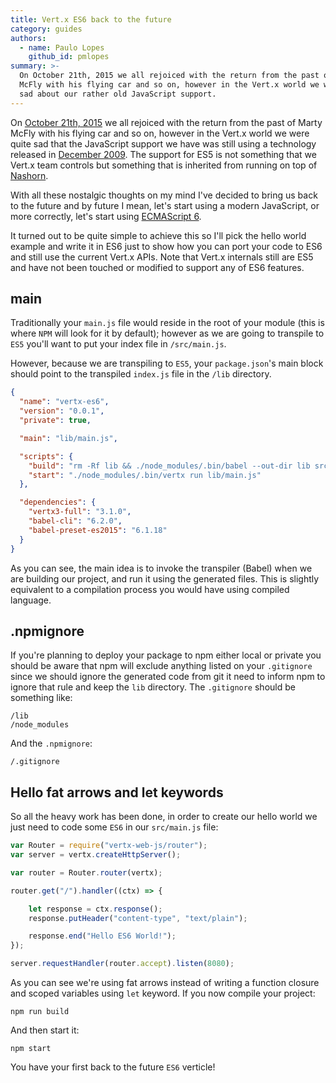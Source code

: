 ```yaml
---
title: Vert.x ES6 back to the future
category: guides
authors:
  - name: Paulo Lopes
    github_id: pmlopes
summary: >-
  On October 21th, 2015 we all rejoiced with the return from the past of Marty
  McFly with his flying car and so on, however in the Vert.x world we were quite
  sad about our rather old JavaScript support.
---
```


On [October 21th, 2015](http://backtothefuture.wikia.com/wiki/2015) we all rejoiced with the return from the past of
Marty McFly with his flying car and so on, however in the Vert.x world we were quite sad that the JavaScript support we
have was still using a technology released in [December 2009](https://en.wikipedia.org/wiki/ECMAScript#Versions). The
support for ES5 is not something that we Vert.x team controls but something that is inherited from running on top of
[Nashorn](http://openjdk.java.net/projects/nashorn/).

With all these nostalgic thoughts on my mind I've decided to bring us back to the future and by future I mean, let's
 start using a modern JavaScript, or more correctly, let's start using [ECMAScript 6](http://es6-features.org/).

It turned out to be quite simple to achieve this so I'll pick the hello world example and write it in ES6 just to show
how you can port your code to ES6 and still use the current Vert.x APIs. Note that Vert.x internals still are ES5 and
have not been touched or modified to support any of ES6 features.

## main

Traditionally your `main.js` file would reside in the root of your module (this is where `NPM` will look for it by
default); however as we are going to transpile to `ES5` you'll want to put your index file in `/src/main.js`.

However, because we are transpiling to `ES5`, your `package.json`'s main block should point to the transpiled `index.js`
file in the `/lib` directory.

```json
{
  "name": "vertx-es6",
  "version": "0.0.1",
  "private": true,

  "main": "lib/main.js",

  "scripts": {
    "build": "rm -Rf lib && ./node_modules/.bin/babel --out-dir lib src",
    "start": "./node_modules/.bin/vertx run lib/main.js"
  },

  "dependencies": {
    "vertx3-full": "3.1.0",
    "babel-cli": "6.2.0",
    "babel-preset-es2015": "6.1.18"
  }
}
```

As you can see, the main idea is to invoke the transpiler (Babel) when we are building our project, and run it using the
generated files. This is slightly equivalent to a compilation process you would have using compiled language.


## .npmignore

If you're planning to deploy your package to npm either local or private you should be aware that npm will exclude
anything listed on your `.gitignore` since we should ignore the generated code from git it need to inform npm to ignore
that rule and keep the `lib` directory. The `.gitignore` should be something like:

```text
/lib
/node_modules
```

And the `.npmignore`:

```text
/.gitignore
```

## Hello fat arrows and let keywords

So all the heavy work has been done, in order to create our hello world we just need to code some `ES6` in our
`src/main.js` file:

```javascript
var Router = require("vertx-web-js/router");
var server = vertx.createHttpServer();

var router = Router.router(vertx);

router.get("/").handler((ctx) => {

    let response = ctx.response();
    response.putHeader("content-type", "text/plain");

    response.end("Hello ES6 World!");
});

server.requestHandler(router.accept).listen(8080);
```

As you can see we're using fat arrows instead of writing a function closure and scoped variables using `let` keyword. If
you now compile your project:

```shell
npm run build
```

And then start it:

```shell
npm start
```

You have your first back to the future `ES6` verticle!
